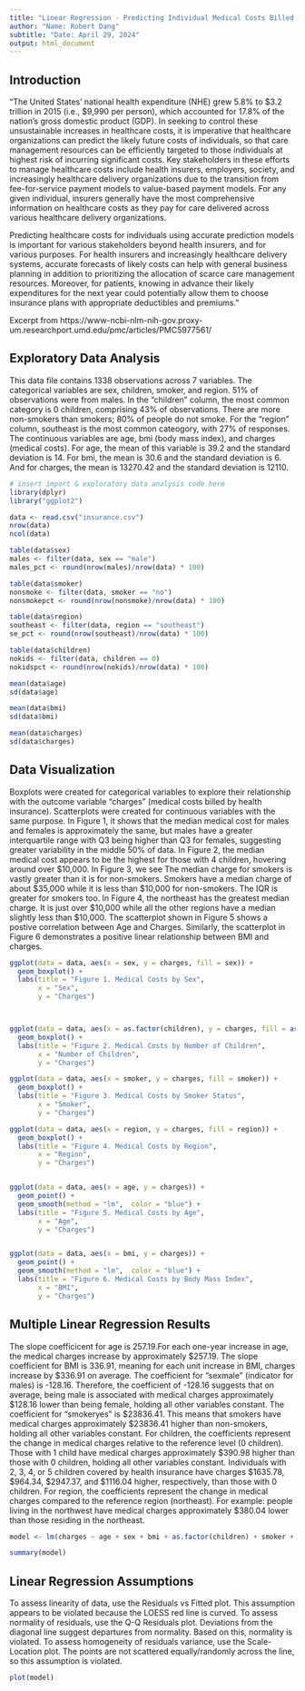 ---
title: "Linear Regression - Predicting Individual Medical Costs Billed by Health Insurance"
author: "Name: Robert Dang"
subtitle: "Date: April 29, 2024"
output: html_document
---

## Introduction
"The United States’ national health expenditure (NHE) grew 5.8% to $3.2 trillion in 2015 (i.e., $9,990 per person), which accounted for 17.8% of the nation’s gross domestic product (GDP). In seeking to control these unsustainable increases in healthcare costs, it is imperative that healthcare organizations can predict the likely future costs of individuals, so that care management resources can be efficiently targeted to those individuals at highest risk of incurring significant costs. Key stakeholders in these efforts to manage healthcare costs include health insurers, employers, society, and increasingly healthcare delivery organizations due to the transition from fee-for-service payment models to value-based payment models. For any given individual, insurers generally have the most comprehensive information on healthcare costs as they pay for care delivered across various healthcare delivery organizations.

Predicting healthcare costs for individuals using accurate prediction models is important for various stakeholders beyond health insurers, and for various purposes. For health insurers and increasingly healthcare delivery systems, accurate forecasts of likely costs can help with general business planning in addition to prioritizing the allocation of scarce care management resources. Moreover, for patients, knowing in advance their likely expenditures for the next year could potentially allow them to choose insurance plans with appropriate deductibles and premiums."

Excerpt from https://www-ncbi-nlm-nih-gov.proxy-um.researchport.umd.edu/pmc/articles/PMC5977561/

## Exploratory Data Analysis
This data file contains 1338 observations across 7 variables. The categorical variables are sex, children, smoker, and region. 51% of observations were from males. In the "children" column, the most common category is 0 children, comprising 43% of observations. There are more non-smokers than smokers; 80% of people do not smoke. For the "region" column, southeast is the most common cateogory, with 27% of responses. The continuous variables are age, bmi (body mass index), and charges (medical costs). For age, the mean of this variable is 39.2 and the standard deviation is 14. For bmi, the mean is 30.6 and the standard deviation is 6. And for charges, the mean is 13270.42 and the standard deviation is 12110.
```{r warning=FALSE, message=FALSE, results = "hide", include=FALSE}
# insert import & exploratory data analysis code here
library(dplyr)
library("ggplot2")

data <- read.csv("insurance.csv")
nrow(data)
ncol(data)

table(data$sex)
males <- filter(data, sex == "male")
males_pct <- round(nrow(males)/nrow(data) * 100)

table(data$smoker)
nonsmoke <- filter(data, smoker == "no")
nonsmokepct <- round(nrow(nonsmoke)/nrow(data) * 100)

table(data$region)
southeast <- filter(data, region == "southeast")
se_pct <- round(nrow(southeast)/nrow(data) * 100)

table(data$children)
nokids <- filter(data, children == 0)
nokidspct <- round(nrow(nokids)/nrow(data) * 100)

mean(data$age)
sd(data$age)

mean(data$bmi)
sd(data$bmi)

mean(data$charges)
sd(data$charges)
```

## Data Visualization
Boxplots were created for categorical variables to explore their relationship with the outcome variable "charges" (medical costs billed by health insurance). Scatterplots were created for continuous variables with the same purpose. In Figure 1, it shows that the median medical cost for males and females is approximately the same, but males have a greater interquartile range with Q3 being higher than Q3 for females, suggesting greater variability in the middle 50% of data. In Figure 2, the median medical cost appears to be the highest for those with 4 children, hovering around over $10,000. In Figure 3, we see The median charge for smokers is vastly greater than it is for non-smokers. Smokers have a median charge of about $35,000 while it is less than $10,000 for non-smokers. The IQR is greater for smokers too. In Figure 4, the northeast has the greatest median charge. It is just over $10,000 while all the other regions have a median slightly less than $10,000. The scatterplot shown in Figure 5 shows a postive correlation between Age and Charges. Similarly, the scatterplot in Figure 6 demonstrates a positive linear relationship between BMI and charges.


```{r warning=FALSE, message=FALSE, echo=FALSE}
ggplot(data = data, aes(x = sex, y = charges, fill = sex)) +
  geom_boxplot() +
  labs(title = "Figure 1. Medical Costs by Sex",
       x = "Sex",
       y = "Charges")



ggplot(data = data, aes(x = as.factor(children), y = charges, fill = as.factor(children), group = as.factor(children))) +
  geom_boxplot() +
  labs(title = "Figure 2. Medical Costs by Number of Children",
       x = "Number of Children",
       y = "Charges")

ggplot(data = data, aes(x = smoker, y = charges, fill = smoker)) +
  geom_boxplot() +
  labs(title = "Figure 3. Medical Costs by Smoker Status",
       x = "Smoker",
       y = "Charges")

ggplot(data = data, aes(x = region, y = charges, fill = region)) +
  geom_boxplot() +
  labs(title = "Figure 4. Medical Costs by Region",
       x = "Region",
       y = "Charges")


ggplot(data = data, aes(x = age, y = charges)) +
  geom_point() +
  geom_smooth(method = "lm",  color = "blue") + 
  labs(title = "Figure 5. Medical Costs by Age",
       x = "Age",
       y = "Charges")


ggplot(data = data, aes(x = bmi, y = charges)) +
  geom_point() +
  geom_smooth(method = "lm",  color = "blue") + 
  labs(title = "Figure 6. Medical Costs by Body Mass Index",
       x = "BMI",
       y = "Charges")


```

## Multiple Linear Regression Results
The slope coefficicent for age is 257.19.For each one-year increase in age, the medical charges increase by approximately $257.19. The slope coefficient for BMI is 336.91, meaning for each unit increase in BMI, charges increase by $336.91 on average. The coefficient for "sexmale" (indicator for males) is -128.16. Therefore, the coefficient of -128.16 suggests that on average, being male is associated with medical charges approximately $128.16 lower than being female, holding all other variables constant. The coefficient for "smokeryes" is $23836.41. This means that smokers have medical charges approximately $23836.41 higher than non-smokers, holding all other variables constant. For children, the coefficients represent the change in medical charges relative to the reference level (0 children). Those with 1 child have medical charges approximately $390.98 higher than those with 0 children, holding all other variables constant. Individuals with 2, 3, 4, or 5 children covered by health insurance have charges $1635.78, $964.34, $2947.37, and $1116.04 higher, respectively, than those with 0 children. For region, the coefficients represent the change in medical charges compared to the reference region (northeast). For example: people living in the northwest have medical charges approximately $380.04 lower than those residing in the northeast.
```{r warning=FALSE, message=FALSE, results="hide", include=TRUE}
model <- lm(charges ~ age + sex + bmi + as.factor(children) + smoker + region, data = data)

summary(model)


```

## Linear Regression Assumptions
To assess linearity of data, use the Residuals vs Fitted plot. This assumption appears to be violated because the LOESS red line is curved. To assess normality of residuals, use the Q-Q Residuals plot. Deviations from the diagonal line suggest departures from normality. Based on this, normality is violated. To assess homogeneity of residuals variance, use the Scale-Location plot. The points are not scattered equally/randomly across the line, so this assumption is violated.

```{r warning=FALSE, message=FALSE, echo=FALSE, include=FALSE}
plot(model)
```

